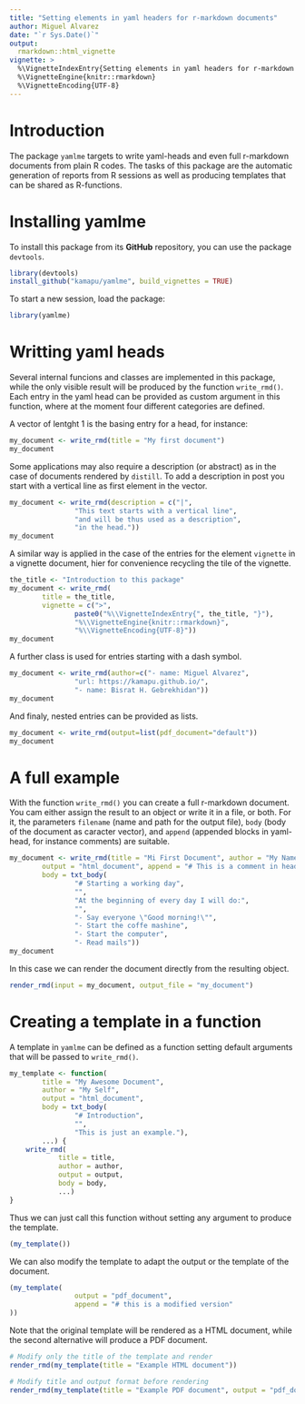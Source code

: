 ```yaml
---
title: "Setting elements in yaml headers for r-markdown documents"
author: Miguel Alvarez
date: "`r Sys.Date()`"
output:
  rmarkdown::html_vignette
vignette: >
  %\VignetteIndexEntry{Setting elements in yaml headers for r-markdown documents}
  %\VignetteEngine{knitr::rmarkdown}
  %\VignetteEncoding{UTF-8}
---
```


# Introduction

The package `yamlme` targets to write yaml-heads and even full r-markdown
documents from plain R codes. The tasks of this package are the automatic
generation of reports from R sessions as well as producing templates that can
be shared as R-functions.

# Installing yamlme

To install this package from its **GitHub** repository, you can use
the package `devtools`.

```r
library(devtools)
install_github("kamapu/yamlme", build_vignettes = TRUE)
```

To start a new session, load the package:

```r
library(yamlme)
```

# Writting yaml heads

Several internal funcions and classes are implemented in this package, while
the only visible result will be produced by the function `write_rmd()`.
Each entry in the yaml head can be provided as custom argument in this
function, where at the moment four different categories are defined.

A vector of lentght 1 is the basing entry for a head, for instance:

```r
my_document <- write_rmd(title = "My first document")
my_document
```

Some applications may also require a description (or abstract) as in the case of
documents rendered by `distill`.
To add a description in post you start with a vertical line as first element in
the vector.

```r
my_document <- write_rmd(description = c("|",
				"This text starts with a vertical line",
				"and will be thus used as a description",
				"in the head."))
my_document
```

A similar way is applied in the case of the entries for the element `vignette`
in a vignette document, hier for convenience recycling the tile of the vignette.

```r
the_title <- "Introduction to this package"
my_document <- write_rmd(
		title = the_title,
		vignette = c(">",
				paste0("%\\VignetteIndexEntry{", the_title, "}"),
				"%\\VignetteEngine{knitr::rmarkdown}",
				"%\\VignetteEncoding{UTF-8}"))
my_document
```

A further class is used for entries starting with a dash symbol.

```r
my_document <- write_rmd(author=c("- name: Miguel Alvarez",
				"url: https://kamapu.github.io/",
				"- name: Bisrat H. Gebrekhidan"))
my_document
```

And finaly, nested entries can be provided as lists.

```r
my_document <- write_rmd(output=list(pdf_document="default"))
my_document
```

# A full example

With the function `write_rmd()` you can create a full r-markdown document. You
cam either assign the result to an object or write it in a file, or both.
For it, the parameters `filename` (name and path for the output file), `body`
(body of the document as caracter vector), and `append` (appended blocks in
yaml-head, for instance comments) are suitable.

```r
my_document <- write_rmd(title = "Mi First Document", author = "My Name",
		output = "html_document", append = "# This is a comment in head",
		body = txt_body(
				"# Starting a working day",
				"",
				"At the beginning of every day I will do:",
				"",
				"- Say everyone \"Good morning!\"",
				"- Start the coffe mashine",
				"- Start the computer",
				"- Read mails"))
my_document
```

In this case we can render the document directly from the resulting object.

```r
render_rmd(input = my_document, output_file = "my_document")
```

# Creating a template in a function

A template in `yamlme` can be defined as a function setting default arguments
that will be passed to `write_rmd()`.

```r
my_template <- function(
		title = "My Awesome Document",
		author = "My Self",
		output = "html_document",
		body = txt_body(
				"# Introduction",
				"",
				"This is just an example."),
		...) {
	write_rmd(
			title = title,
			author = author,
			output = output,
			body = body,
			...)
}
```

Thus we can just call this function without setting any argument to produce the
template.

```r
(my_template())
```

We can also modify the template to adapt the output or the template of the
document.

```r
(my_template(
				output = "pdf_document",
				append = "# this is a modified version"
))
```

Note that the original template will be rendered as a HTML document, while the
second alternative will produce a PDF document.

```r
# Modify only the title of the template and render
render_rmd(my_template(title = "Example HTML document"))

# Modify title and output format before rendering
render_rmd(my_template(title = "Example PDF document", output = "pdf_document"))
```
